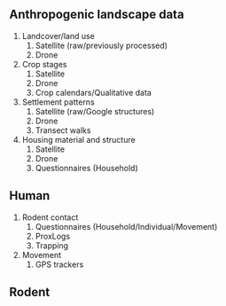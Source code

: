 
## Anthropogenic landscape data

1. Landcover/land use
    1. Satellite (raw/previously processed)
    2. Drone
2. Crop stages
    1. Satellite
    2. Drone
    3. Crop calendars/Qualitative data
3. Settlement patterns
    1. Satellite (raw/Google structures)
    2. Drone
    3. Transect walks
4. Housing material and structure
    1. Satellite
    2. Drone
    3. Questionnaires (Household)

## Human 

1. Rodent contact
    1. Questionnaires (Household/Individual/Movement)
    2. ProxLogs
    3. Trapping
2. Movement
    1. GPS trackers

## Rodent